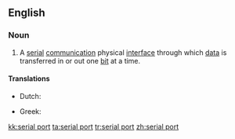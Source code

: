 {{wikipedia}}
==English==

===Noun===
{{en-noun}}

# {{context|computing|lang=en}} A [[serial]] [[communication]] physical [[interface]] through which [[data]] is transferred in or out one [[bit]] at a time.

====Translations====
{{trans-top}}
* Dutch: {{t+|nl|seriële poort|c}}
{{trans-mid}}
* Greek: {{t-|el|σειριακή θύρα|f|tr=seiriakí thýra}}
{{trans-bottom}}

[[kk:serial port]]
[[ta:serial port]]
[[tr:serial port]]
[[zh:serial port]]